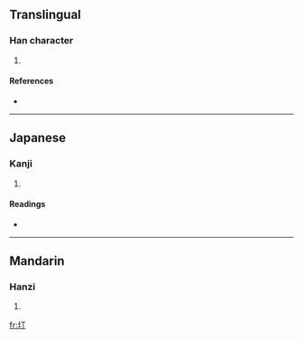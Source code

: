==Translingual==

===Han character===
{{Han char|rn=32|rad=土|as=02|sn=5|four=4112<sub>0</sub>|canj=土一弓 (GMN)}}

# {{defn|Han|sort=土02}}

====References====
* {{Han ref|kx=0223.040|dkj=04872|dj=0455.040|hdz=10417.060|uh=5722|ud=22306|bh=C96E|bd=51566}}

----

==Japanese==

===Kanji===
{{ja-kanji|grade=|rs=土02}}

# {{defn|Japanese|sort=土02}}

====Readings====
* {{ja-readings|on=[[てい]] (tei), [[ちょう]] (chō), [[てん]] (ten)|kun=[[たいらか]] (tairaka)}}

----

==Mandarin==

===Hanzi===
{{cmn-hanzi|pin=[[tīng]] ([[ting1]])|wg=t'ing<sup>1</sup>}}

# {{defn|Mandarin|sort=土02}}

[[fr:圢]]